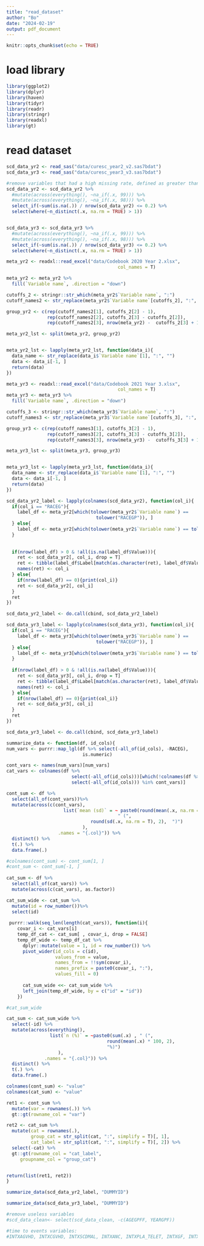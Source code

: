 ```yaml
---
title: "read_dataset"
author: "Bo"
date: "2024-02-19"
output: pdf_document
---
```


```r
knitr::opts_chunk$set(echo = TRUE)
```

# load library  
```r
library(ggplot2)
library(dplyr)
library(haven)
library(tidyr)
library(readr)
library(stringr)
library(readxl)
library(gt)
```

# read dataset  
```r
scd_data_yr2 <- read_sas("data/curesc_year2_v2.sas7bdat")
scd_data_yr3 <- read_sas("data/curesc_year3_v3.sas7bdat")

```


```r
#remove variables that had a high missing rate, defined as greater than 80%
scd_data_yr2 <- scd_data_yr2 %>% 
  #mutate(across(everything(), ~na_if(.x, 99))) %>%
  #mutate(across(everything(), ~na_if(.x, 98))) %>%
  select_if(~sum(is.na(.)) / nrow(scd_data_yr2) <= 0.2) %>%
  select(where(~n_distinct(.x, na.rm = TRUE) > 1))


scd_data_yr3 <- scd_data_yr3 %>% 
  #mutate(across(everything(), ~na_if(.x, 99))) %>%
  #mutate(across(everything(), ~na_if(.x, 98))) %>%
  select_if(~sum(is.na(.)) / nrow(scd_data_yr3) <= 0.2) %>%
  select(where(~n_distinct(.x, na.rm = TRUE) > 1))
```

```r
meta_yr2 <- readxl::read_excel("data/Codebook 2020 Year 2.xlsx", 
                                         col_names = T)

meta_yr2 <- meta_yr2 %>% 
  fill(`Variable name`, .direction = "down")

cutoffs_2 <- stringr::str_which(meta_yr2$`Variable name`, ":")
cutoff_names2 <- str_replace(meta_yr2$`Variable name`[cutoffs_2], ":", "")

group_yr2 <- c(rep(cutoff_names2[1], cutoffs_2[2] - 1), 
               rep(cutoff_names2[2], cutoffs_2[3] - cutoffs_2[2]), 
               rep(cutoff_names2[3], nrow(meta_yr2) -  cutoffs_2[3] + 1))

meta_yr2_lst <- split(meta_yr2, group_yr2)


meta_yr2_lst <- lapply(meta_yr2_lst, function(data_i){
  data_name <- str_replace(data_i$`Variable name`[1], ":", "")
  data <- data_i[-1, ]
  return(data)
})
```

```r
meta_yr3 <- readxl::read_excel("data/Codebook 2021 Year 3.xlsx", 
                                         col_names = T)
meta_yr3 <- meta_yr3 %>% 
  fill(`Variable name`, .direction = "down")

cutoffs_3 <- stringr::str_which(meta_yr3$`Variable name`, ":")
cutoff_names3 <- str_replace(meta_yr3$`Variable name`[cutoffs_3], ":", "")

group_yr3 <- c(rep(cutoff_names3[1], cutoffs_3[2] - 1), 
               rep(cutoff_names3[2], cutoffs_3[3] - cutoffs_3[2]), 
               rep(cutoff_names3[3], nrow(meta_yr3) -  cutoffs_3[3] + 1))

meta_yr3_lst <- split(meta_yr3, group_yr3)


meta_yr3_lst <- lapply(meta_yr3_lst, function(data_i){
  data_name <- str_replace(data_i$`Variable name`[1], ":", "")
  data <- data_i[-1, ]
  return(data)
})
```


```r
scd_data_yr2_label <- lapply(colnames(scd_data_yr2), function(col_i){
  if(col_i == "RACEG"){
    label_df <- meta_yr2[which(tolower(meta_yr2$`Variable name`) ==
                                 tolower("RACEGP")), ]
  } else{
    label_df <- meta_yr2[which(tolower(meta_yr2$`Variable name`) == tolower(col_i)), ]
  }
  
  
  if(nrow(label_df) > 0 & !all(is.na(label_df$Value))){
    ret <- scd_data_yr2[, col_i, drop = T] 
    ret <- tibble(label_df$Label[match(as.character(ret), label_df$Value)])
    names(ret) <- col_i
  } else{
    if(nrow(label_df) == 0){print(col_i)}
    ret <- scd_data_yr2[, col_i]
  }
  ret
})

scd_data_yr2_label <- do.call(cbind, scd_data_yr2_label)
```


```r
scd_data_yr3_label <- lapply(colnames(scd_data_yr3), function(col_i){
  if(col_i == "RACEG"){
    label_df <- meta_yr3[which(tolower(meta_yr3$`Variable name`) ==
                                 tolower("RACEGP")), ]
  } else{
    label_df <- meta_yr3[which(tolower(meta_yr3$`Variable name`) == tolower(col_i)), ]
  }
  
  if(nrow(label_df) > 0 & !all(is.na(label_df$Value))){
    ret <- scd_data_yr3[, col_i, drop = T] 
    ret <- tibble(label_df$Label[match(as.character(ret), label_df$Value)])
    names(ret) <- col_i
  } else{
    if(nrow(label_df) == 0){print(col_i)}
    ret <- scd_data_yr3[, col_i]
  }
  ret
})

scd_data_yr3_label <- do.call(cbind, scd_data_yr3_label)
```



```r
summarize_data <- function(df, id_cols){
num_vars <- purrr::map_lgl(df %>% select(-all_of(id_cols), -RACEG),
                            is.numeric)

cont_vars <- names(num_vars)[num_vars]
cat_vars <- colnames(df %>%
                        select(-all_of(id_cols)))[which(!colnames(df %>%
                        select(-all_of(id_cols))) %in% cont_vars)]

cont_sum <- df %>%
  select(all_of(cont_vars))%>%
  mutate(across(c(cont_vars), 
                     list(`mean (sd)` = ~ paste0(round(mean(.x, na.rm = T),2) , 
                                         " (", 
                               round(sd(.x, na.rm = T), 2),  ")")
                            ),
                   .names = "{.col}")) %>%
  distinct() %>%
  t(.) %>%
  data.frame(.)

#colnames(cont_sum) <- cont_sum[1, ]
#cont_sum <- cont_sum[-1, ]
  
cat_sum <- df %>%
  select(all_of(cat_vars)) %>%
  mutate(across(c(cat_vars), as.factor))

cat_sum_wide <- cat_sum %>%
  mutate(id = row_number())%>%
  select(id)
  
 purrr::walk(seq_len(length(cat_vars)), function(i){
    covar_i <- cat_vars[i]
    temp_df_cat <- cat_sum[ , covar_i, drop = FALSE]
    temp_df_wide <- temp_df_cat %>%
      dplyr::mutate(value = 1, id = row_number()) %>%
      pivot_wider(id_cols = c(id),
                  values_from = value, 
                  names_from = !!sym(covar_i), 
                  names_prefix = paste0(covar_i, ":"),
                  values_fill = 0)
    
      cat_sum_wide <<- cat_sum_wide %>%
      left_join(temp_df_wide, by = c("id" = "id")) 
    })

#cat_sum_wide

cat_sum <- cat_sum_wide %>%
  select(-id) %>%
  mutate(across(everything(), 
                list(`n (%)` = ~paste0(sum(.x) , " (", 
                                     round(mean(.x) * 100, 2),  
                                     "%)")
                   ), 
              .names = "{.col}")) %>%
  distinct() %>%
  t(.) %>%
  data.frame(.)

colnames(cont_sum) <- "value"
colnames(cat_sum) <- "value"

ret1 <- cont_sum %>% 
  mutate(var = rownames(.)) %>%
  gt::gt(rowname_col = "var")

ret2 <- cat_sum %>%
  mutate(cat = rownames(.), 
         group_cat = str_split(cat, ":", simplify = T)[, 1], 
         cat_label = str_split(cat, ":", simplify = T)[, 2]) %>%
  select(-cat) %>%
  gt::gt(rowname_col = "cat_label", 
     groupname_col = "group_cat")


return(list(ret1, ret2))
}
```

```r
summarize_data(scd_data_yr2_label, "DUMMYID")
```

```r
summarize_data(scd_data_yr3_label, "DUMMYID")
```



















```r
#remove useless variables
#scd_data_clean<- select(scd_data_clean, -c(AGEGPFF, YEARGPF))
```

```r
#time to events variables:
#INTXAGVHD, INTXCGVHD, INTXSCDMAL, INTXANC, INTXPLA_TELET, INTXGF, INTXSURV
```


